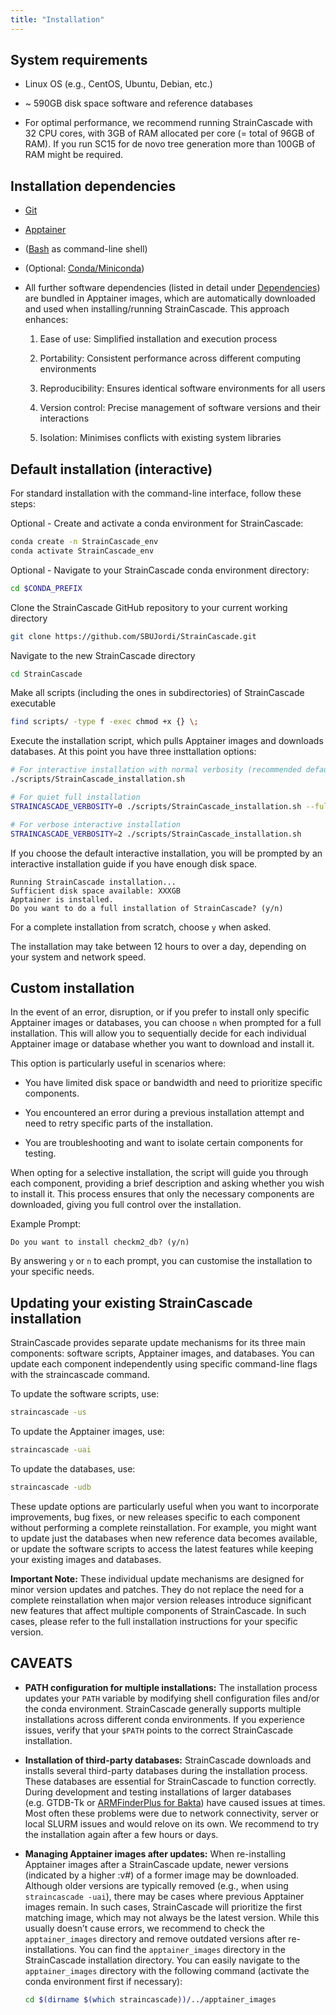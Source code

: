 ```yaml
---
title: "Installation"
---
```


## System requirements

-   Linux OS (e.g., CentOS, Ubuntu, Debian, etc.)

-   \~ 590GB disk space software and reference databases

-   For optimal performance, we recommend running StrainCascade with 32 CPU cores, with 3GB of RAM allocated per core (= total of 96GB of RAM). If you run SC15 for de novo tree generation more than 100GB of RAM might be required.

## Installation dependencies

-   [Git](https://git-scm.com/)

-   [Apptainer](https://apptainer.org/)

-   ([Bash](https://tiswww.case.edu/php/chet/bash/bashtop.html) as command-line shell)

-   (Optional: [Conda/Miniconda](https://docs.anaconda.com/miniconda/))

-   All further software dependencies (listed in detail under [Dependencies](dependencies.qmd)) are bundled in Apptainer images, which are automatically downloaded and used when installing/running StrainCascade. This approach enhances:

    1.  Ease of use: Simplified installation and execution process

    2.  Portability: Consistent performance across different computing environments

    3.  Reproducibility: Ensures identical software environments for all users

    4.  Version control: Precise management of software versions and their interactions

    5.  Isolation: Minimises conflicts with existing system libraries

## Default installation (interactive)

For standard installation with the command-line interface, follow these steps:

Optional - Create and activate a conda environment for StrainCascade:

``` bash
conda create -n StrainCascade_env
conda activate StrainCascade_env
```

Optional - Navigate to your StrainCascade conda environment directory:

``` bash
cd $CONDA_PREFIX
```

Clone the StrainCascade GitHub repository to your current working directory

``` bash
git clone https://github.com/SBUJordi/StrainCascade.git
```

Navigate to the new StrainCascade directory

``` bash
cd StrainCascade
```

Make all scripts (including the ones in subdirectories) of StrainCascade executable

``` bash
find scripts/ -type f -exec chmod +x {} \;
```

Execute the installation script, which pulls Apptainer images and downloads databases. At this point you have three insttallation options:

``` bash
# For interactive installation with normal verbosity (recommended default)
./scripts/StrainCascade_installation.sh
```

``` bash
# For quiet full installation
STRAINCASCADE_VERBOSITY=0 ./scripts/StrainCascade_installation.sh --full
```

``` bash
# For verbose interactive installation
STRAINCASCADE_VERBOSITY=2 ./scripts/StrainCascade_installation.sh
```

If you choose the default interactive installation, you will be prompted by an interactive installation guide if you have enough disk space.

```         
Running StrainCascade installation...
Sufficient disk space available: XXXGB
Apptainer is installed.
Do you want to do a full installation of StrainCascade? (y/n)
```

For a complete installation from scratch, choose `y` when asked.

The installation may take between 12 hours to over a day, depending on your system and network speed.

## Custom installation

In the event of an error, disruption, or if you prefer to install only specific Apptainer images or databases, you can choose `n` when prompted for a full installation. This will allow you to sequentially decide for each individual Apptainer image or database whether you want to download and install it.

This option is particularly useful in scenarios where:

-   You have limited disk space or bandwidth and need to prioritize specific components.

-   You encountered an error during a previous installation attempt and need to retry specific parts of the installation.

-   You are troubleshooting and want to isolate certain components for testing.

When opting for a selective installation, the script will guide you through each component, providing a brief description and asking whether you wish to install it. This process ensures that only the necessary components are downloaded, giving you full control over the installation.

Example Prompt:

``` console
Do you want to install checkm2_db? (y/n)
```

By answering `y` or `n` to each prompt, you can customise the installation to your specific needs.

## Updating your existing StrainCascade installation

StrainCascade provides separate update mechanisms for its three main components: software scripts, Apptainer images, and databases. You can update each component independently using specific command-line flags with the straincascade command.

To update the software scripts, use:

``` bash
straincascade -us
```

To update the Apptainer images, use:

``` bash
straincascade -uai
```

To update the databases, use:

``` bash
straincascade -udb
```

These update options are particularly useful when you want to incorporate improvements, bug fixes, or new releases specific to each component without performing a complete reinstallation. For example, you might want to update just the databases when new reference data becomes available, or update the software scripts to access the latest features while keeping your existing images and databases.

**Important Note:** These individual update mechanisms are designed for minor version updates and patches. They do not replace the need for a complete reinstallation when major version releases introduce significant new features that affect multiple components of StrainCascade. In such cases, please refer to the full installation instructions for your specific version.

## CAVEATS

-   **PATH configuration for multiple installations:** The installation process updates your `PATH` variable by modifying shell configuration files and/or the conda environment. StrainCascade generally supports multiple installations across different conda environments. If you experience issues, verify that your `$PATH` points to the correct StrainCascade installation.

-   **Installation of third-party databases:** StrainCascade downloads and installs several third-party databases during the installation process. These databases are essential for StrainCascade to function correctly. During development and testing installations of larger databases (e.g. GTDB-Tk or [ARMFinderPlus for Bakta](https://github.com/oschwengers/bakta/issues/268)) have caused issues at times. Most often these problems were due to network connectivity, server or local SLURM issues and would relove on its own. We recommend to try the installation again after a few hours or days.

-   **Managing Apptainer images after updates:** When re-installing Apptainer images after a StrainCascade update, newer versions (indicated by a higher :v#) of a former image may be downloaded. Although older versions are typically removed (e.g., when using `straincascade -uai`), there may be cases where previous Apptainer images remain. In such cases, StrainCascade will prioritize the first matching image, which may not always be the latest version. While this usually doesn't cause errors, we recommend to check the `apptainer_images` directory and remove outdated versions after re-installations. You can find the `apptainer_images` directory in the StrainCascade installation directory. You can easily navigate to the `apptainer_images` directory with the following command (activate the conda environment first if necessary):

    ``` bash
    cd $(dirname $(which straincascade))/../apptainer_images
    ```